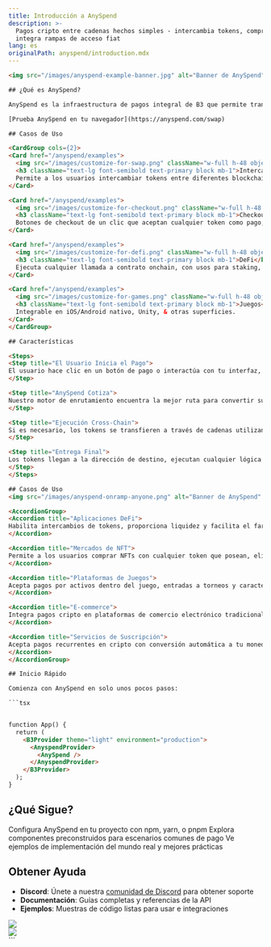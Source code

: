 ```yaml
---
title: Introducción a AnySpend
description: >-
  Pagos cripto entre cadenas hechos simples - intercambia tokens, compra NFTs e
  integra rampas de acceso fiat
lang: es
originalPath: anyspend/introduction.mdx
---
```

```html
<img src="/images/anyspend-example-banner.jpg" alt="Banner de AnySpend" className="w-full rounded-xl" />

## ¿Qué es AnySpend?

AnySpend es la infraestructura de pagos integral de B3 que permite transacciones cripto sin interrupciones a través de múltiples blockchains. Ya sea que estés construyendo una aplicación DeFi, un mercado de NFT o una plataforma de juegos, AnySpend proporciona los componentes y las API que necesitas para aceptar pagos en cualquier token.

[Prueba AnySpend en tu navegador](https://anyspend.com/swap)

## Casos de Uso

<CardGroup cols={2}>
<Card href="/anyspend/examples">
  <img src="/images/customize-for-swap.png" className="w-full h-48 object-cover rounded-xl mb-4" />
  <h3 className="text-lg font-semibold text-primary block mb-1">Intercambios Cross-Chain</h3>
  Permite a los usuarios intercambiar tokens entre diferentes blockchains con enrutamiento automático y descubrimiento del mejor precio.
</Card>

<Card href="/anyspend/examples">
  <img src="/images/customize-for-checkout.png" className="w-full h-48 object-cover rounded-xl mb-4" />
  <h3 className="text-lg font-semibold text-primary block mb-1">Checkout</h3>
  Botones de checkout de un clic que aceptan cualquier token como pago, con conversión automática.
</Card>

<Card href="/anyspend/examples">
  <img src="/images/customize-for-defi.png" className="w-full h-48 object-cover rounded-xl mb-4" />
  <h3 className="text-lg font-semibold text-primary block mb-1">DeFi</h3>
  Ejecuta cualquier llamada a contrato onchain, con usos para staking, mercados de predicción, curvas de bonos y más.
</Card>

<Card href="/anyspend/examples">
  <img src="/images/customize-for-games.png" className="w-full h-48 object-cover rounded-xl mb-4" />
  <h3 className="text-lg font-semibold text-primary block mb-1">Juegos</h3>
  Integrable en iOS/Android nativo, Unity, & otras superficies.
</Card>
</CardGroup>

## Características

<Steps>
<Step title="El Usuario Inicia el Pago">
El usuario hace clic en un botón de pago o interactúa con tu interfaz, eligiendo su token preferido
</Step>

<Step title="AnySpend Cotiza">
Nuestro motor de enrutamiento encuentra la mejor ruta para convertir su token al token de destino requerido
</Step>

<Step title="Ejecución Cross-Chain">
Si es necesario, los tokens se transfieren a través de cadenas utilizando infraestructura segura y probada en batalla
</Step>

<Step title="Entrega Final">
Los tokens llegan a la dirección de destino, ejecutan cualquier lógica personalizada y activan tus callbacks de éxito
</Step>
</Steps>

## Casos de Uso
<img src="/images/anyspend-onramp-anyone.png" alt="Banner de AnySpend" className="w-full rounded-xl" />

<AccordionGroup>
<Accordion title="Aplicaciones DeFi">
Habilita intercambios de tokens, proporciona liquidez y facilita el farming de rendimiento a través de múltiples cadenas con enrutamiento automático y tarifas competitivas.
</Accordion>

<Accordion title="Mercados de NFT">
Permite a los usuarios comprar NFTs con cualquier token que posean, eliminando barreras y aumentando las tasas de conversión al soportar sus métodos de pago preferidos.
</Accordion>

<Accordion title="Plataformas de Juegos">
Acepta pagos por activos dentro del juego, entradas a torneos y características premium usando cualquier criptomoneda o métodos de pago fiat.
</Accordion>

<Accordion title="E-commerce">
Integra pagos cripto en plataformas de comercio electrónico tradicionales con conversión y liquidación fiat automática.
</Accordion>

<Accordion title="Servicios de Suscripción">
Acepta pagos recurrentes en cripto con conversión automática a tu moneda de liquidación preferida.
</Accordion>
</AccordionGroup>

## Inicio Rápido

Comienza con AnySpend en solo unos pocos pasos:

```tsx


function App() {
  return (
    <B3Provider theme="light" environment="production">
      <AnyspendProvider>
        <AnySpend />
      </AnyspendProvider>
    </B3Provider>
  );
}

```

## ¿Qué Sigue?

<CardGroup cols={3}>
<Card title="Instalación" icon="download" href="/anyspend/installation">
  Configura AnySpend en tu proyecto con npm, yarn, o pnpm
</Card>

<Card title="Componentes" icon="puzzle-piece" href="/anyspend/components">
  Explora componentes preconstruidos para escenarios comunes de pago
</Card>

<Card title="Ejemplos" icon="code" href="/anyspend/examples">
  Ve ejemplos de implementación del mundo real y mejores prácticas
</Card>
</CardGroup>

## Obtener Ayuda

- **Discord**: Únete a nuestra [comunidad de Discord](https://discord.gg/b3dotfun) para obtener soporte
- **Documentación**: Guías completas y referencias de la API
- **Ejemplos**: Muestras de código listas para usar e integraciones

<div className="flex flex-row gap-4">
<div className="flex-1">
<a href="https://x.com/anyspend" target="_blank">
  <img src="/images/follow-updates-on-x.png" className="w-full h-full object-cover rounded-xl mb-4" />
</a>
</div>

<div className="flex-1">
  <a href="/anyspend/installation">
    <img src="/images/anyspend-getting-started.png" className="w-full h-full object-cover rounded-xl mb-4" />
  </a>
</div>
</div>
```
